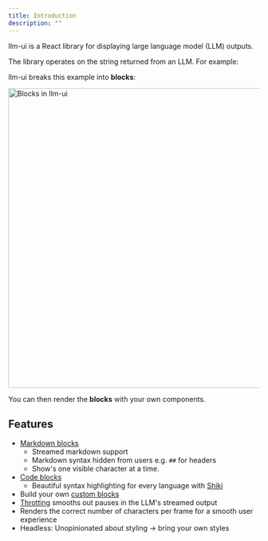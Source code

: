 ```yaml
---
title: Introduction
description: ""
---
```



llm-ui is a React library for displaying large language model (LLM) outputs.

The library operates on the string returned from an LLM. For example:

<CodeBlock code={introExample} lang="markdown" />

llm-ui breaks this example into **blocks**:

<Image width="600" src={blocks} alt="Blocks in llm-ui" />

You can then render the **blocks** with your own components.

## Features

- [Markdown blocks](/docs/blocks/markdown)
  - Streamed markdown support
  - Markdown syntax hidden from users e.g. `##` for headers
  - Show's one visible character at a time.
- [Code blocks](/docs/blocks/code)
  - Beautiful syntax highlighting for every language with [Shiki](https://shiki.style)
- Build your own [custom blocks](/docs/advanced/custom-blocks)
- [Throtting](/docs/advanced/throttle-functions) smooths out pauses in the LLM's streamed output
- Renders the correct number of characters per frame for a smooth user experience
- Headless: Unopinionated about styling -> bring your own styles
